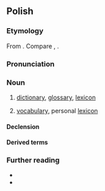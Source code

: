 ==Polish==
{{wp|lang=pl}}

===Etymology===
From {{af|pl|słowo|-nik}}. Compare {{cog|cs|slovník}}, {{cog|sk|slovník}}.

===Pronunciation===
{{pl-p|a=pl-słownik.ogg}}

===Noun===
{{pl-noun|m-in|dim=słowniczek}}

# [[dictionary]], [[glossary]], [[lexicon]]
#: {{syn|pl|dykcjonarz|q1=archaic}}
#: {{ux|pl|Przy użyciu '''słownika''' sprawdzam definicję słów, których nie znam.|I use the '''dictionary''' to look up definitions of words I don't know.}}
# [[vocabulary]], personal [[lexicon]]
#: {{syn|pl|słownictwo|[[zasób]] [[słowny]]}}

====Declension====
{{pl-decl-noun
|słownik|słowniki
|słownika|słowników
|słownikowi|słownikom
|słownik|słowniki
|słownikiem|słownikami
|słowniku|słownikach
|słowniku|słowniki
}}

====Derived terms====
{{col3|pl|słownikowy}}

===Further reading===
* {{R:pl:WSJP}}
* {{R:pl:PWN}}

{{C|pl|Reference works}}